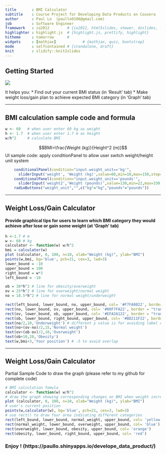 ```yaml
---
title       : BMI Calculator
subtitle    : Course Project for Developing Data Products on Cousera
author      : Paul Lo  (paullo0106@gmail.com)
job         : Software Engineer
framework   : io2012        # {io2012, html5slides, shower, dzslides, ...}
highlighter : highlight.js  # {highlight.js, prettify, highlight}
hitheme     : tomorrow      # 
widgets     : [mathjax]            # {mathjax, quiz, bootstrap}
mode        : selfcontained # {standalone, draft}
knit        : slidify::knit2slides
---
```


## Getting Started

<div>
<img src='assets/img/ui.png'>
</div>
It helps you:
* Find out your current BMI status (in 'Result' tab)
* Make weight loss/gain plan to achieve expected BMI category (in 'Graph' tab)

---

## BMI calculation sample code and formula

```r
w <- 60   # when user enter 60 kg as weight
h <- 1.7  # when user enter 1.7 m as height
w/h^2     # calculate BMI
```
$$BMI=\frac{Weight (kg)}{Height^2 (m)}$$
UI sample code:  apply conditionPanel to allow user switch weight/height unit system
```r
    conditionalPanel(condition="input.weight_unit=='kg'",
      sliderInput('weight', 'Weight (kg)',value=60,min=10,max=150,step=1)),  
    conditionalPanel(condition="input.weight_unit=='pounds'",
      sliderInput('weight2','Weight (pounds)',value=130,min=22,max=330,step=2)),
    radioButtons("weight_unit","",c("kg"="kg","pounds"="pounds"))
```

---

## Weight Loss/Gain Calculator

#### Provide graphical tips for users to learn which BMI category they would achieve after lose or gain some weight  (at 'Graph' tab)
```r
h <-1.7 # m
w <- 60 # kg
calculator <- function(w) w/h^2
bmi = calculator(w)
plot (calculator, 0, 100, n=10, xlab="Weight (kg)", ylab="BMI")
points(w,bmi, bg='blue', pch=21, cex=3, lwd=3)
lower_bound = -10
upper_bound = 100
right_bound = w*3
left_bound = -10

ob = 30*h^2 # line for obesity/overweight
ov = 25*h^2 # line for overweight/normal weight
no = 18.5*h^2 # line for normal weight/underweight

rect(left_bound, lower_bound, no, upper_bound, col= '#F7FA0022', border = "transparent")
rect(no, lower_bound, ov, upper_bound, col= '#00F7FA22', border = "transparent")
rect(ov, lower_bound, ob, upper_bound, col= '#EFA2A122', border = "transparent")
rect(ob, lower_bound, right_bound, upper_bound, col= '#BD211F22', border = "transparent")        
text(no/2,10,'Underweight') # different y value is for avoiding label overlap
text(no+(ov-no)/2,15,'Normal weight')
text(ov+(ob-ov)/2,10,'Overweight')
text(ob+10,20,'Obesity')
text(w,bmi+3,'Your position') # -5 to avoid overlap
```

---

## Weight Loss/Gain Calculator
Partial Sample Code to draw the graph (please refer to my github for complete code)
```r
# BMI calculation fomula
calculator <- function(w) w/h^2 
# draw the graph showing corresponding changes on BMI when weight increase/decrease
plot (calculator, 0, 100, n=10, xlab="Weight (kg)", ylab="BMI") 
# user's current position
points(w,calculator(w), bg='blue', pch=21, cex=3, lwd=3) 
# use rect() to draw four area indicating different categories
rect(left_bound, lower_bound, normal_weight, upper_bound, col= 'yellow') 
rect(normal_weight, lower_bound, overweight, upper_bound, col= 'blue') 
rect(overweight, lower_bound, obesity, upper_bound, col= 'orange') 
rect(obesity, lower_bound, right_bound, upper_bound, col= 'red')
```
### Enjoy !  (https://paullo.shinyapps.io/develope_data_product/)


